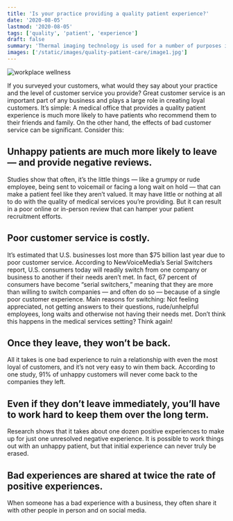 ```yaml
---
title: 'Is your practice providing a quality patient experience?'
date: '2020-08-05'
lastmod: '2020-08-05'
tags: ['quality', 'patient', 'experience']
draft: false
summary: 'Thermal imaging technology is used for a number of purposes including construction and military applications, but did you know that it can also provide critical health insights? Sports physicians, physical therapists and even family practitioners..'
images: ['/static/images/quality-patient-care/image1.jpg']
---
```


![workplace wellness](/static/images/quality-patient-care/7653597_M-199x300.jpg)

If you surveyed your customers, what would they say about your practice and the level of customer service you provide? Great customer service is an important part of any business and plays a large role in creating loyal customers. It’s simple: A medical office that provides a quality patient experience is much more likely to have patients who recommend them to their friends and family. On the other hand, the effects of bad customer service can be significant. Consider this:

## Unhappy patients are much more likely to leave — and provide negative reviews. 
Studies show that often, it’s the little things — like a grumpy or rude employee, being sent to voicemail or facing a long wait on hold — that can make a patient feel like they aren’t valued. It may have little or nothing at all to do with the quality of medical services you’re providing. But it can result in a poor online or in-person review that can hamper your patient recruitment efforts.

## Poor customer service is costly. 
It’s estimated that U.S. businesses lost more than $75 billion last year due to poor customer service. According to NewVoiceMedia’s Serial Switchers report, U.S. consumers today will readily switch from one company or business to another if their needs aren’t met. In fact, 67 percent of consumers have become “serial switchers,” meaning that they are more than willing to switch companies — and often do so — because of a single poor customer experience. Main reasons for switching: Not feeling appreciated, not getting answers to their questions, rude/unhelpful employees, long waits and otherwise not having their needs met. Don’t think this happens in the medical services setting? Think again!

## Once they leave, they won’t be back. 
All it takes is one bad experience to ruin a relationship with even the most loyal of customers, and it’s not very easy to win them back. According to one study, 91% of unhappy customers will never come back to the companies they left.

## Even if they don’t leave immediately, you’ll have to work hard to keep them over the long term. 
Research shows that it takes about one dozen positive experiences to make up for just one unresolved negative experience. It is possible to work things out with an unhappy patient, but that initial experience can never truly be erased.

## Bad experiences are shared at twice the rate of positive experiences. 
When someone has a bad experience with a business, they often share it with other people in person and on social media.